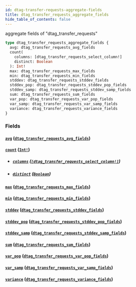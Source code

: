 ```yaml
---
id: dtag-transfer-requests-aggregate-fields
title: dtag_transfer_requests_aggregate_fields
hide_table_of_contents: false
---
```


aggregate fields of "dtag_transfer_requests"

```graphql
type dtag_transfer_requests_aggregate_fields {
  avg: dtag_transfer_requests_avg_fields
  count(
    columns: [dtag_transfer_requests_select_column!]
    distinct: Boolean
  ): Int!
  max: dtag_transfer_requests_max_fields
  min: dtag_transfer_requests_min_fields
  stddev: dtag_transfer_requests_stddev_fields
  stddev_pop: dtag_transfer_requests_stddev_pop_fields
  stddev_samp: dtag_transfer_requests_stddev_samp_fields
  sum: dtag_transfer_requests_sum_fields
  var_pop: dtag_transfer_requests_var_pop_fields
  var_samp: dtag_transfer_requests_var_samp_fields
  variance: dtag_transfer_requests_variance_fields
}
```

### Fields

#### [`avg`](#) ([`dtag_transfer_requests_avg_fields`](/07-graphql/objects/dtag-transfer-requests-avg-fields))

#### [`count`](#) ([`Int!`](/07-graphql/scalars/int))

- ##### [`columns`](#) ([`[dtag_transfer_requests_select_column!]`](/07-graphql/enums/dtag-transfer-requests-select-column))

- ##### [`distinct`](#) ([`Boolean`](/07-graphql/scalars/boolean))

#### [`max`](#) ([`dtag_transfer_requests_max_fields`](/07-graphql/objects/dtag-transfer-requests-max-fields))

#### [`min`](#) ([`dtag_transfer_requests_min_fields`](/07-graphql/objects/dtag-transfer-requests-min-fields))

#### [`stddev`](#) ([`dtag_transfer_requests_stddev_fields`](/07-graphql/objects/dtag-transfer-requests-stddev-fields))

#### [`stddev_pop`](#) ([`dtag_transfer_requests_stddev_pop_fields`](/07-graphql/objects/dtag-transfer-requests-stddev-pop-fields))

#### [`stddev_samp`](#) ([`dtag_transfer_requests_stddev_samp_fields`](/07-graphql/objects/dtag-transfer-requests-stddev-samp-fields))

#### [`sum`](#) ([`dtag_transfer_requests_sum_fields`](/07-graphql/objects/dtag-transfer-requests-sum-fields))

#### [`var_pop`](#) ([`dtag_transfer_requests_var_pop_fields`](/07-graphql/objects/dtag-transfer-requests-var-pop-fields))

#### [`var_samp`](#) ([`dtag_transfer_requests_var_samp_fields`](/07-graphql/objects/dtag-transfer-requests-var-samp-fields))

#### [`variance`](#) ([`dtag_transfer_requests_variance_fields`](/07-graphql/objects/dtag-transfer-requests-variance-fields))
